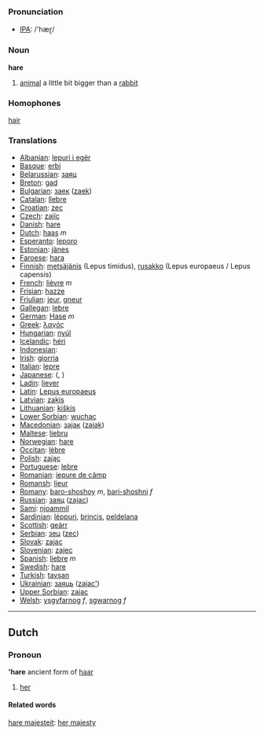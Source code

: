 === Pronunciation ===
*[[w:IPA|IPA]]: /'hæɽ/

=== Noun ===

'''hare'''

# [[animal]] a little bit bigger than a [[rabbit]]

=== Homophones ===

[[hair]]

=== Translations ===

*[[Albanian]]: [[lepuri i egër]]
*[[Basque]]: [[erbi]]
*[[Belarussian]]: [[заяц]]
*[[Breton]]: [[gad]]
*[[Bulgarian]]: [[заек]] ([[zaek]])
*[[Catalan]]: [[llebre]]
*[[Croatian]]: [[zec]]
*[[Czech]]: [[zajíc]]
*[[Danish]]: [[hare]]
*[[Dutch]]: [[haas]] ''m''
*[[Esperanto]]: [[leporo]]
*[[Estonian]]: [[jänes]]
*[[Faroese]]: [[hara]]
*[[Finnish]]: [[metsäjänis]] (Lepus timidus), [[rusakko]] (Lepus europaeus / Lepus capensis)
*[[French]]: [[lièvre]] ''m''
*[[Frisian]]: [[hazze]]
*[[Friulian]]: [[jeur]], [[gneur]]
*[[Gallegan]]: [[lebre]]
*[[German]]: [[Hase]] ''m''
*[[Greek]]: [[λαγός]] '' ''
*[[Hungarian]]: [[nyúl]]
*[[Icelandic]]: [[héri]]
*[[Indonesian]]: [[]]
*[[Irish]]: [[giorria]]
*[[Italian]]: [[lepre]] '' ''
*[[Japanese]]: [[]] ([[]], )
*[[Ladin]]: [[liever]]
*[[Latin]]: [[Lepus europaeus]] '' ''
*[[Latvian]]: [[zaķis]]
*[[Lithuanian]]: [[kiškis]]
*[[Lower Sorbian]]: [[wuchac]]
*[[Macedonian]]: [[заjак]] ([[zajak]])
*[[Maltese]]: [[liebru]]
*[[Norwegian]]: [[hare]]
*[[Occitan]]: [[lèbre]]
*[[Polish]]: [[zając]] '' ''
*[[Portuguese]]: [[lebre]]
*[[Romanian]]: [[iepure de câmp]]
*[[Romansh]]: [[lieur]]
*[[Romany]]: [[baro-shoshoy]] ''m'', [[bari-shoshni]] ''f''
*[[Russian]]: [[заяц]] ([[zajac]]) '' ''
*[[Sami]]: [[njoammil]]
*[[Sardinian]]: [[léppuri]], [[brincis]], [[peldelana]]
*[[Scottish]]: [[geàrr]]
*[[Serbian]]: [[зец]] ([[zec]])
*[[Slovak]]: [[zajac]]
*[[Slovenian]]: [[zajec]]
*[[Spanish]]: [[liebre]] ''m''
*[[Swedish]]: [[hare]]
*[[Turkish]]: [[tavşan]]
*[[Ukrainian]]: [[заяць]] ([[zajac']])
*[[Upper Sorbian]]: [[zajac]]
*[[Welsh]]: [[ysgyfarnog]] ''f'', [[sgwarnog]] ''f''

----
==Dutch==
===Pronoun===
''''hare''' ancient form of [[haar]]

# [[her]]

====Related words====
[[hare majesteit]]: [[her majesty]]